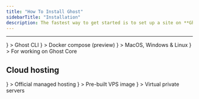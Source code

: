 ```yaml
---
title: "How To Install Ghost"
sidebarTitle: "Installation"
description: The fastest way to get started is to set up a site on **Ghost(Pro)**. If you're running a self-hosted instance, we strongly recommend an Ubuntu server with at least 1GB of memory to run Ghost.
---
```


***

<CardGroup cols={2}>
  <Card
    title="Ubuntu"
    href="/install/ubuntu/"
    icon={<UbuntuLogo />}
  >
   Ghost CLI
  </Card>
  <Card
    title="Docker (preview)"
    href="/install/docker/"
    icon={<DockerLogo />}
  >
    Docker compose (preview)
  </Card>
  <Card
    title="Local install"
    href="/install/local/"
    icon={<LocalInstallLogo />}
  >
    MacOS, Windows & Linux
  </Card>
  <Card
    title="Install from source"
    href="/install/source/"
    icon={<SourceLogo />}
  >
    For working on Ghost Core
  </Card>
</CardGroup>

## Cloud hosting

<CardGroup cols={3}>
  <Card
    title="Ghost(Pro)"
    href="https://ghost.org/pricing/"
    icon={<GhostProLogo />}
  >
    Official managed hosting
  </Card>
  <Card
    title="Digital Ocean"
    href="/install/digitalocean/"
    icon={<DigitalOceanLogo />}
  >
    Pre-built VPS image
  </Card>
  <Card
    title="Linode"
    href="/install/linode/"
    icon={<LinodeLogo />}
  >
    Virtual private servers
  </Card>
</CardGroup>